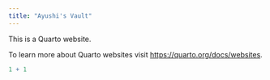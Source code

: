 ---
title: "Ayushi's Vault"
---

This is a Quarto website.

To learn more about Quarto websites visit <https://quarto.org/docs/websites>.

```{r}
1 + 1
```
